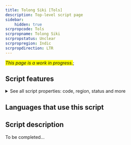 ```yaml
---
title: Tolong Siki [Tols]
description: Top-level script page
sidebar:
    hidden: true
scrpropcode: Tols
scrpropname: Tolong Siki
scrpropstatus: Unclear
scrpropregion: Indic
scrpropdirection: LTR
---
```


<span style='background-color:yellow'>_This page is a work in progress._</span>;


## Script features

<details>
<summary> See all script properties: code, region, status and more</summary>
<ScriptInfo />
</details>

## Languages that use this script

<WsList script='Tols' wsMax='5' />

## Script description

To be completed...

